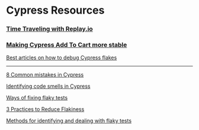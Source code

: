 
# Cypress Resources

### [Time Traveling with Replay.io](https://www.youtube.com/watch?v=puHAiZBdjFw)

<YouTubeVideo src="https://www.youtube.com/embed/puHAiZBdjFw" />

### [Making Cypress Add To Cart more stable](https://www.youtube.com/watch?v=4wL8Qi9vjho)

<YouTubeVideo src="https://www.youtube.com/embed/4wL8Qi9vjho" />

[Best articles on how to debug Cypress flakes](/test-suites/test-runners/cypress/cypress-resources/best-articles-on-how-to-debug-cypress-flakes)

---

[8 Common mistakes in Cypress](https://filiphric.com/8-common-mistakes-in-cypress-and-how-to-avoid-them)

[Identifying code smells in Cypress](https://codingitwrong.com/2020/10/09/identifying-code-smells-in-cypress.html)

[Ways of fixing flaky tests](https://kailash-pathak.medium.com/ways-of-fixing-flaky-tests-in-cypress-840329d759e5)

[3 Practices to Reduce Flakiness](https://spin.atomicobject.com/2021/07/20/reduce-flakiness-cypress-tests/)

[Methods for identifying and dealing with flaky tests](/test-suites/test-runners/cypress/cypress-resources/best-articles-on-how-to-debug-cypress-flakes)